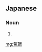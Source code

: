 ==Japanese==
{{ja-kanjitab|駕|篭}}

===Noun===
{{ja-noun|かご}}

# {{alternative form of|駕籠|lang=ja}}

[[mg:駕篭]]